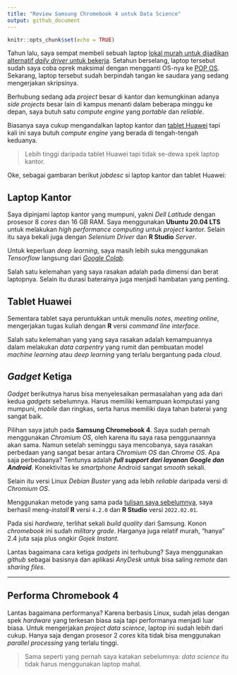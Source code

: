 ```yaml
---
title: "Review Samsung Chromebook 4 untuk Data Science"
output: github_document
---
```


```r
knitr::opts_chunk$set(echo = TRUE)
```

Tahun lalu, saya sempat membeli sebuah laptop [lokal murah untuk dijadikan alternatif _daily driver_ untuk bekerja](https://ikanx101.com/blog/laptop-chromium/). Setahun berselang, laptop tersebut sudah saya coba oprek maksimal dengan mengganti OS-nya ke [POP OS](https://ikanx101.com/blog/pop-os/). Sekarang, laptop tersebut sudah berpindah tangan ke saudara yang sedang mengerjakan skripsinya.

Berhubung sedang ada _project_ besar di kantor dan kemungkinan adanya _side projects_ besar lain di kampus menanti dalam beberapa minggu ke depan, saya butuh satu _compute engine_ yang _portable_ dan _reliable_.

Biasanya saya cukup mengandalkan laptop kantor dan [tablet Huawei](https://ikanx101.com/blog/huawei-vs-vm/) tapi kali ini saya butuh _compute engine_ yang berada di tengah-tengah keduanya.

> Lebih tinggi daripada tablet Huawei tapi tidak se-dewa spek laptop kantor.

Oke, sebagai gambaran berikut _jobdesc_ si laptop kantor dan tablet Huawei:

## Laptop Kantor

Saya dipinjami laptop kantor yang mumpuni, yakni _Dell Latitude_ dengan prosesor 8 _cores_ dan 16 GB RAM. Saya menggunakan __Ubuntu 20.04 LTS__ untuk melakukan _high performance computing_ untuk _project_ kantor. Selain itu saya bekali juga dengan _Selenium Driver_ dan __R Studio__ _Server_.

Untuk keperluan _deep learning_, saya masih lebih suka menggunakan _Tensorflow_ langsung dari [_Google Colab_](colab.to/r).

Salah satu kelemahan yang saya rasakan adalah pada dimensi dan berat laptopnya. Selain itu durasi baterainya juga menjadi hambatan yang penting.

## Tablet Huawei

Sementara tablet saya peruntukkan untuk menulis _notes_, _meeting online_, mengerjakan tugas kuliah dengan __R__ versi _command line interface_.

Salah satu kelemahan yang yang saya rasakan adalah kemampuannya dalam melakukan _data carpentry_ yang rumit dan pembuatan model _machine learning_ atau _deep learning_ yang terlalu bergantung pada _cloud_.

## _Gadget_ Ketiga

_Gadget_ berikutnya harus bisa menyelesaikan permasalahan yang ada dari kedua _gadgets_ sebelumnya. Harus memiliki kemampuan komputasi yang mumpuni, _mobile_ dan ringkas, serta harus memiliki daya tahan baterai yang sangat baik.

Pilihan saya jatuh pada __Samsung Chromebook 4__. Saya sudah pernah menggunakan _Chromium OS_, oleh karena itu saya rasa penggunaannya akan sama. Namun setelah seminggu saya mencobanya, saya rasakan perbedaan yang sangat besar antara _Chromium OS_ dan _Chrome OS_. Apa saja perbedaanya? Tentunya adalah ___full support dari layanan Google dan Android___. Konektivitas ke _smartphone_ Android sangat _smooth_ sekali.

Selain itu versi Linux _Debian Buster_ yang ada lebih _reliable_ daripada versi di _Chromium OS_. 

Menggunakan metode yang sama pada [tulisan saya sebelumnya](https://ikanx101.com/blog/laptop-chromium/), saya berhasil meng-_install_ __R__ versi `4.2.0` dan __R Studio__ versi `2022.02.01`.

Pada sisi _hardware_, terlihat sekali _build quality_ dari Samsung. Konon _chromebook_ ini sudah _military grade_. Harganya juga relatif murah, "hanya" 2.4 juta saja plus ongkir _Gojek Instant_.

Lantas bagaimana cara ketiga _gadgets_ ini terhubung? Saya menggunakan _github_ sebagai basisnya dan aplikasi _AnyDesk_ untuk bisa saling _remote_ dan _sharing files_.

---

## Performa Chromebook 4

Lantas bagaimana performanya? Karena berbasis Linux, sudah jelas dengan spek _hardware_ yang terkesan biasa saja tapi performanya menjadi luar biasa. Untuk mengerjakan _project data science_, laptop ini sudah lebih dari cukup. Hanya saja dengan prosesor 2 _cores_ kita tidak bisa menggunakan _parallel processing_ yang terlalu tinggi.

> Sama seperti yang pernah saya katakan sebelumnya: _data science_ itu tidak harus menggunakan laptop mahal.